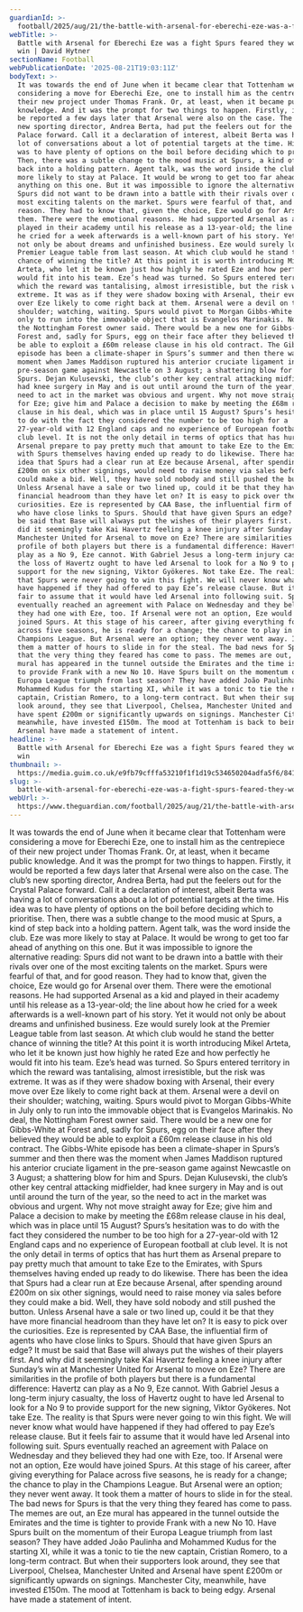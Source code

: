 ```yaml
---
guardianId: >-
  football/2025/aug/21/the-battle-with-arsenal-for-eberechi-eze-was-a-fight-spurs-knew-they-wouldnt-win
webTitle: >-
  Battle with Arsenal for Eberechi Eze was a fight Spurs feared they wouldn’t
  win | David Hytner
sectionName: Football
webPublicationDate: '2025-08-21T19:03:11Z'
bodyText: >-
  It was towards the end of June when it became clear that Tottenham were
  considering a move for Eberechi Eze, one to install him as the centrepiece of
  their new project under Thomas Frank. Or, at least, when it became public
  knowledge. And it was the prompt for two things to happen. Firstly, it would
  be reported a few days later that Arsenal were also on the case. The club’s
  new sporting director, Andrea Berta, had put the feelers out for the Crystal
  Palace forward. Call it a declaration of interest, albeit Berta was having a
  lot of conversations about a lot of potential targets at the time. His idea
  was to have plenty of options on the boil before deciding which to prioritise.
  Then, there was a subtle change to the mood music at Spurs, a kind of step
  back into a holding pattern. Agent talk, was the word inside the club. Eze was
  more likely to stay at Palace. It would be wrong to get too far ahead of
  anything on this one. But it was impossible to ignore the alternative reading:
  Spurs did not want to be drawn into a battle with their rivals over one of the
  most exciting talents on the market. Spurs were fearful of that, and for good
  reason. They had to know that, given the choice, Eze would go for Arsenal over
  them. There were the emotional reasons. He had supported Arsenal as a kid and
  played in their academy until his release as a 13-year-old; the line about how
  he cried for a week afterwards is a well-known part of his story. Yet it would
  not only be about dreams and unfinished business. Eze would surely look at the
  Premier League table from last season. At which club would he stand the better
  chance of winning the title? At this point it is worth introducing Mikel
  Arteta, who let it be known just how highly he rated Eze and how perfectly he
  would fit into his team. Eze’s head was turned. So Spurs entered territory in
  which the reward was tantalising, almost irresistible, but the risk was
  extreme. It was as if they were shadow boxing with Arsenal, their every move
  over Eze likely to come right back at them. Arsenal were a devil on their
  shoulder; watching, waiting. Spurs would pivot to Morgan Gibbs-White in July
  only to run into the immovable object that is Evangelos Marinakis. No deal,
  the Nottingham Forest owner said. There would be a new one for Gibbs-White at
  Forest and, sadly for Spurs, egg on their face after they believed they would
  be able to exploit a £60m release clause in his old contract. The Gibbs-White
  episode has been a climate-shaper in Spurs’s summer and then there was the
  moment when James Maddison ruptured his anterior cruciate ligament in the
  pre-season game against Newcastle on 3 August; a shattering blow for him and
  Spurs. Dejan Kulusevski, the club’s other key central attacking midfielder,
  had knee surgery in May and is out until around the turn of the year, so the
  need to act in the market was obvious and urgent. Why not move straight away
  for Eze; give him and Palace a decision to make by meeting the £68m release
  clause in his deal, which was in place until 15 August? Spurs’s hesitation was
  to do with the fact they considered the number to be too high for a
  27-year-old with 12 England caps and no experience of European football at
  club level. It is not the only detail in terms of optics that has hurt them as
  Arsenal prepare to pay pretty much that amount to take Eze to the Emirates,
  with Spurs themselves having ended up ready to do likewise. There has been the
  idea that Spurs had a clear run at Eze because Arsenal, after spending around
  £200m on six other signings, would need to raise money via sales before they
  could make a bid. Well, they have sold nobody and still pushed the button.
  Unless Arsenal have a sale or two lined up, could it be that they have more
  financial headroom than they have let on? It is easy to pick over the
  curiosities. Eze is represented by CAA Base, the influential firm of agents
  who have close links to Spurs. Should that have given Spurs an edge? It must
  be said that Base will always put the wishes of their players first. And why
  did it seemingly take Kai Havertz feeling a knee injury after Sunday’s win at
  Manchester United for Arsenal to move on Eze? There are similarities in the
  profile of both players but there is a fundamental difference: Havertz can
  play as a No 9, Eze cannot. With Gabriel Jesus a long-term injury casualty,
  the loss of Havertz ought to have led Arsenal to look for a No 9 to provide
  support for the new signing, Viktor Gyökeres. Not take Eze. The reality is
  that Spurs were never going to win this fight. We will never know what would
  have happened if they had offered to pay Eze’s release clause. But it feels
  fair to assume that it would have led Arsenal into following suit. Spurs
  eventually reached an agreement with Palace on Wednesday and they believed
  they had one with Eze, too. If Arsenal were not an option, Eze would have
  joined Spurs. At this stage of his career, after giving everything for Palace
  across five seasons, he is ready for a change; the chance to play in the
  Champions League. But Arsenal were an option; they never went away. It took
  them a matter of hours to slide in for the steal. The bad news for Spurs is
  that the very thing they feared has come to pass. The memes are out, an Eze
  mural has appeared in the tunnel outside the Emirates and the time is tighter
  to provide Frank with a new No 10. Have Spurs built on the momentum of their
  Europa League triumph from last season? They have added João Paulinha and
  Mohammed Kudus for the starting XI, while it was a tonic to tie the new
  captain, Cristian Romero, to a long-term contract. But when their supporters
  look around, they see that Liverpool, Chelsea, Manchester United and Arsenal
  have spent £200m or significantly upwards on signings. Manchester City,
  meanwhile, have invested £150m. The mood at Tottenham is back to being edgy.
  Arsenal have made a statement of intent.
headline: >-
  Battle with Arsenal for Eberechi Eze was a fight Spurs feared they wouldn’t
  win
thumbnail: >-
  https://media.guim.co.uk/e9fb79cfffa53210f1f1d19c534650204adfa5f6/841_78_6578_5263/500.jpg
slug: >-
  battle-with-arsenal-for-eberechi-eze-was-a-fight-spurs-feared-they-wouldnt-win-or-david-hytner
webUrl: >-
  https://www.theguardian.com/football/2025/aug/21/the-battle-with-arsenal-for-eberechi-eze-was-a-fight-spurs-knew-they-wouldnt-win
---
```

It was towards the end of June when it became clear that Tottenham were considering a move for Eberechi Eze, one to install him as the centrepiece of their new project under Thomas Frank. Or, at least, when it became public knowledge. And it was the prompt for two things to happen. Firstly, it would be reported a few days later that Arsenal were also on the case. The club’s new sporting director, Andrea Berta, had put the feelers out for the Crystal Palace forward. Call it a declaration of interest, albeit Berta was having a lot of conversations about a lot of potential targets at the time. His idea was to have plenty of options on the boil before deciding which to prioritise. Then, there was a subtle change to the mood music at Spurs, a kind of step back into a holding pattern. Agent talk, was the word inside the club. Eze was more likely to stay at Palace. It would be wrong to get too far ahead of anything on this one. But it was impossible to ignore the alternative reading: Spurs did not want to be drawn into a battle with their rivals over one of the most exciting talents on the market. Spurs were fearful of that, and for good reason. They had to know that, given the choice, Eze would go for Arsenal over them. There were the emotional reasons. He had supported Arsenal as a kid and played in their academy until his release as a 13-year-old; the line about how he cried for a week afterwards is a well-known part of his story. Yet it would not only be about dreams and unfinished business. Eze would surely look at the Premier League table from last season. At which club would he stand the better chance of winning the title? At this point it is worth introducing Mikel Arteta, who let it be known just how highly he rated Eze and how perfectly he would fit into his team. Eze’s head was turned. So Spurs entered territory in which the reward was tantalising, almost irresistible, but the risk was extreme. It was as if they were shadow boxing with Arsenal, their every move over Eze likely to come right back at them. Arsenal were a devil on their shoulder; watching, waiting. Spurs would pivot to Morgan Gibbs-White in July only to run into the immovable object that is Evangelos Marinakis. No deal, the Nottingham Forest owner said. There would be a new one for Gibbs-White at Forest and, sadly for Spurs, egg on their face after they believed they would be able to exploit a £60m release clause in his old contract. The Gibbs-White episode has been a climate-shaper in Spurs’s summer and then there was the moment when James Maddison ruptured his anterior cruciate ligament in the pre-season game against Newcastle on 3 August; a shattering blow for him and Spurs. Dejan Kulusevski, the club’s other key central attacking midfielder, had knee surgery in May and is out until around the turn of the year, so the need to act in the market was obvious and urgent. Why not move straight away for Eze; give him and Palace a decision to make by meeting the £68m release clause in his deal, which was in place until 15 August? Spurs’s hesitation was to do with the fact they considered the number to be too high for a 27-year-old with 12 England caps and no experience of European football at club level. It is not the only detail in terms of optics that has hurt them as Arsenal prepare to pay pretty much that amount to take Eze to the Emirates, with Spurs themselves having ended up ready to do likewise. There has been the idea that Spurs had a clear run at Eze because Arsenal, after spending around £200m on six other signings, would need to raise money via sales before they could make a bid. Well, they have sold nobody and still pushed the button. Unless Arsenal have a sale or two lined up, could it be that they have more financial headroom than they have let on? It is easy to pick over the curiosities. Eze is represented by CAA Base, the influential firm of agents who have close links to Spurs. Should that have given Spurs an edge? It must be said that Base will always put the wishes of their players first. And why did it seemingly take Kai Havertz feeling a knee injury after Sunday’s win at Manchester United for Arsenal to move on Eze? There are similarities in the profile of both players but there is a fundamental difference: Havertz can play as a No 9, Eze cannot. With Gabriel Jesus a long-term injury casualty, the loss of Havertz ought to have led Arsenal to look for a No 9 to provide support for the new signing, Viktor Gyökeres. Not take Eze. The reality is that Spurs were never going to win this fight. We will never know what would have happened if they had offered to pay Eze’s release clause. But it feels fair to assume that it would have led Arsenal into following suit. Spurs eventually reached an agreement with Palace on Wednesday and they believed they had one with Eze, too. If Arsenal were not an option, Eze would have joined Spurs. At this stage of his career, after giving everything for Palace across five seasons, he is ready for a change; the chance to play in the Champions League. But Arsenal were an option; they never went away. It took them a matter of hours to slide in for the steal. The bad news for Spurs is that the very thing they feared has come to pass. The memes are out, an Eze mural has appeared in the tunnel outside the Emirates and the time is tighter to provide Frank with a new No 10. Have Spurs built on the momentum of their Europa League triumph from last season? They have added João Paulinha and Mohammed Kudus for the starting XI, while it was a tonic to tie the new captain, Cristian Romero, to a long-term contract. But when their supporters look around, they see that Liverpool, Chelsea, Manchester United and Arsenal have spent £200m or significantly upwards on signings. Manchester City, meanwhile, have invested £150m. The mood at Tottenham is back to being edgy. Arsenal have made a statement of intent.
